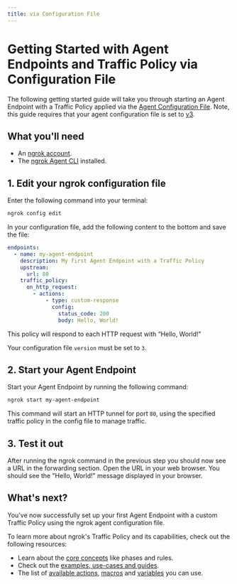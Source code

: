 ```yaml
---
title: via Configuration File
---
```

# Getting Started with Agent Endpoints and Traffic Policy via Configuration File

The following getting started guide will take you through starting an Agent Endpoint with a Traffic Policy applied via the [Agent Configuration File](/agent/config/). Note, this guide requires that your agent configuration file is set to [v3](/agent/config/v3).

## What you'll need

- An [ngrok account](https://dashboard.ngrok.com/).
- The [ngrok Agent CLI](https://ngrok.com/download) installed.

## 1. Edit your ngrok configuration file

Enter the following command into your terminal:

```bash
ngrok config edit
```

In your configuration file, add the following content to the bottom and save the file:

```yaml
endpoints:
  - name: my-agent-endpoint
    description: My first Agent Endpoint with a Traffic Policy
    upstream:
      url: 80
    traffic_policy:
      on_http_request:
        - actions:
            - type: custom-response
              config:
                status_code: 200
                body: Hello, World!
```

This policy will respond to each HTTP request with “Hello, World!"

<Note>

Your configuration file `version` must be set to `3`.

</Note>

## 2. Start your Agent Endpoint

Start your Agent Endpoint by running the following command:

```bash
ngrok start my-agent-endpoint
```

This command will start an HTTP tunnel for port `80`, using the specified traffic policy in the config file to manage traffic.

## 3. Test it out

After running the ngrok command in the previous step you should now see a URL in the forwarding section. Open the URL in your web browser. You should see the "Hello, World!" message displayed in your browser.

## What's next?

You've now successfully set up your first Agent Endpoint with a custom Traffic Policy using the ngrok agent configuration file.

To learn more about ngrok's Traffic Policy and its capabilities, check out the following resources:

- Learn about the [core concepts](/traffic-policy/concepts/) like phases and rules.
- Check out the [examples, use-cases and guides](/traffic-policy/examples/a-b-tests/).
- The list of [available actions](/traffic-policy/actions/), [macros](/traffic-policy/macros/) and [variables](/traffic-policy/variables/) you can use.
